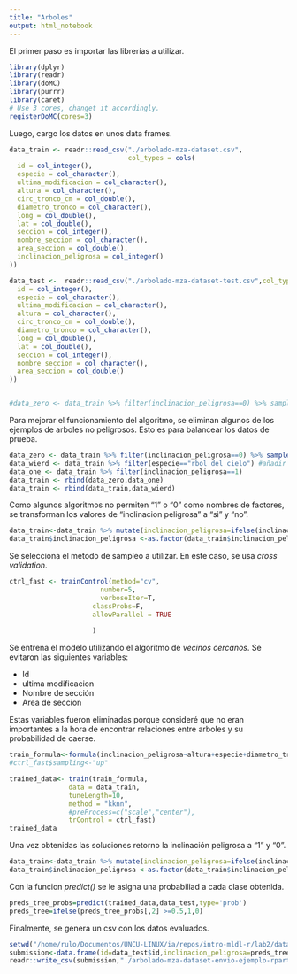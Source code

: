 ```yaml
---
title: "Arboles"
output: html_notebook
---
```


El primer paso es importar las librerías a utilizar.

```r
library(dplyr)
library(readr)
library(doMC)
library(purrr)
library(caret)
# Use 3 cores, changet it accordingly. 
registerDoMC(cores=3)
```

Luego, cargo los datos en unos data frames.

```r
data_train <- readr::read_csv("./arbolado-mza-dataset.csv",
                              col_types = cols(
  id = col_integer(),
  especie = col_character(),
  ultima_modificacion = col_character(),
  altura = col_character(),
  circ_tronco_cm = col_double(),
  diametro_tronco = col_character(),
  long = col_double(),
  lat = col_double(),
  seccion = col_integer(),
  nombre_seccion = col_character(),
  area_seccion = col_double(),
  inclinacion_peligrosa = col_integer()
))

data_test <-  readr::read_csv("./arbolado-mza-dataset-test.csv",col_types = cols(
  id = col_integer(),
  especie = col_character(),
  ultima_modificacion = col_character(),
  altura = col_character(),
  circ_tronco_cm = col_double(),
  diametro_tronco = col_character(),
  long = col_double(),
  lat = col_double(),
  seccion = col_integer(),
  nombre_seccion = col_character(),
  area_seccion = col_double()
))


#data_zero <- data_train %>% filter(inclinacion_peligrosa==0) %>% sample_frac(0.6)
```
Para mejorar el funcionamiento del algoritmo, se eliminan algunos de los ejemplos de arboles no peligrosos. Esto es para balancear los datos de prueba.
```r
data_zero <- data_train %>% filter(inclinacion_peligrosa==0) %>% sample_n(12000)
data_wierd <- data_train %>% filter(especie=="rbol del cielo") #añadir arbol del cielo
data_one <- data_train %>% filter(inclinacion_peligrosa==1)
data_train <- rbind(data_zero,data_one)
data_train <- rbind(data_train,data_wierd)

```

Como algunos algoritmos no permiten "1" o "0" como nombres de factores, se transforman los valores de "inclinacion peligrosa" a "si" y "no".
```r
data_train<-data_train %>% mutate(inclinacion_peligrosa=ifelse(inclinacion_peligrosa=='1','si','no'))
data_train$inclinacion_peligrosa <-as.factor(data_train$inclinacion_peligrosa)
``` 

Se selecciona el metodo de sampleo a utilizar. En este caso, se usa *cross validation*.
```r

ctrl_fast <- trainControl(method="cv", 
                       number=5, 
                       verboseIter=T,
                     classProbs=F,
                     allowParallel = TRUE
                  
                     )  
```

Se entrena el modelo utilizando el algoritmo de *vecinos cercanos*. Se evitaron las siguientes variables:

* Id
* ultima modificacion
* Nombre de sección
* Area de seccion

Estas variables fueron eliminadas porque consideré que no eran importantes a la hora de encontrar relaciones entre arboles y su probabilidad de caerse.
```r
train_formula<-formula(inclinacion_peligrosa~altura+especie+diametro_tronco+long+lat+seccion)
#ctrl_fast$sampling<-"up"

trained_data<- train(train_formula,
               data = data_train,
               tuneLength=10,
               method = "kknn",
               #preProcess=c("scale","center"),
               trControl = ctrl_fast)
trained_data

```

Una vez obtenidas las soluciones retorno la inclinación peligrosa a "1" y "0".

```r
data_train<-data_train %>% mutate(inclinacion_peligrosa=ifelse(inclinacion_peligrosa=='1','si','no'))
data_train$inclinacion_peligrosa <-as.factor(data_train$inclinacion_peligrosa)
```

Con la funcion *predict()* se le asigna una probabiliad a cada clase obtenida.

```r
preds_tree_probs=predict(trained_data,data_test,type='prob')
preds_tree=ifelse(preds_tree_probs[,2] >=0.5,1,0)
```

Finalmente, se genera un csv con los datos evaluados.

```r
setwd("/home/rulo/Documentos/UNCU-LINUX/ia/repos/intro-mldl-r/lab2/data")
submission<-data.frame(id=data_test$id,inclinacion_peligrosa=preds_tree)
readr::write_csv(submission,"./arbolado-mza-dataset-envio-ejemplo-rpart.csv")
```
